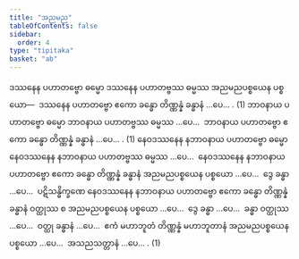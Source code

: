 ```yaml
---
title: "အညမည"
tableOfContents: false
sidebar:
  order: 4
type: "tipitaka"
basket: "ab"
---
```



<DynamicBreadcrumb />

<Division number="80">

<Paragraph number="978">
ဒဿနေန ပဟာတဗ္ဗော ဓမ္မော ဒဿနေန ပဟာတဗ္ဗဿ ဓမ္မဿ အညမညပစ္စယေန ပစ္စယော—  ဒဿနေန ပဟာတဗ္ဗော ဧကော ခန္ဓော တိဏ္ဏန္နံ ခန္ဓာနံ …ပေ… . (1)
</Paragraph>

<Paragraph number="979">
ဘာဝနာယ ပဟာတဗ္ဗော ဓမ္မော ဘာဝနာယ ပဟာတဗ္ဗဿ ဓမ္မဿ …ပေ…  ဘာဝနာယ ပဟာတဗ္ဗော ဧကော ခန္ဓော တိဏ္ဏန္နံ ခန္ဓာနံ …ပေ… . (1)
</Paragraph>

<Paragraph number="980">
နေဝဒဿနေန နဘာဝနာယ ပဟာတဗ္ဗော ဓမ္မော နေဝဒဿနေန နဘာဝနာယ ပဟာတဗ္ဗဿ ဓမ္မဿ …ပေ…  နေဝဒဿနေန နဘာဝနာယ ပဟာတဗ္ဗော ဧကော ခန္ဓော တိဏ္ဏန္နံ ခန္ဓာနံ အညမညပစ္စယေန ပစ္စယော …ပေ…  ဒွေ ခန္ဓာ …ပေ…  ပဋိသန္ဓိက္ခဏေ နေဝဒဿနေန နဘာဝနာယ ပဟာတဗ္ဗော ဧကော ခန္ဓော တိဏ္ဏန္နံ ခန္ဓာနံ ဝတ္ထုဿ စ အညမညပစ္စယေန ပစ္စယော …ပေ…  ဒွေ ခန္ဓာ …ပေ…  ခန္ဓာ ဝတ္ထုဿ …ပေ…  ဝတ္ထု ခန္ဓာနံ …ပေ…  ဧကံ မဟာဘူတံ တိဏ္ဏန္နံ မဟာဘူတာနံ အညမညပစ္စယေန ပစ္စယော …ပေ…  အသညသတ္တာနံ …ပေ… . (1)
</Paragraph>
</Division>